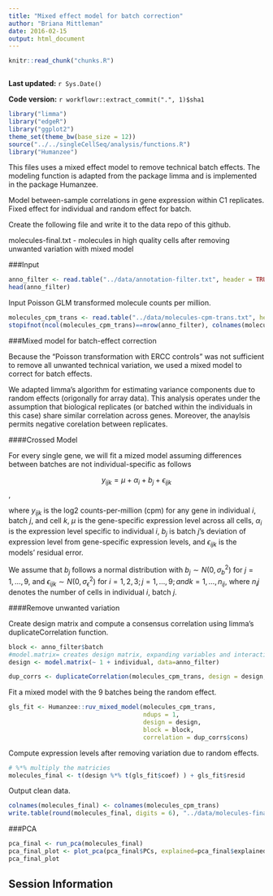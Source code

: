 ```yaml
---
title: "Mixed effect model for batch correction"
author: "Briana Mittleman"
date: 2016-02-15
output: html_document
---
```


```r
knitr::read_chunk("chunks.R")
```

```r
```

**Last updated:** `r Sys.Date()`

**Code version:** `r workflowr::extract_commit(".", 1)$sha1`

```r
library("limma")
library("edgeR")
library("ggplot2")
theme_set(theme_bw(base_size = 12))
source("../../singleCellSeq/analysis/functions.R")
library("Humanzee")
```

This files uses a mixed effect model to remove technical batch effects. The modeling function is adapted from the package limma and is implemented in the package Humanzee.  

Model between-sample correlations in gene expression within C1 replicates. Fixed effect for individual and random effect for batch. 

Create the following file and write it to the data repo of this github.  

molecules-final.txt - molecules in high quality cells after removing unwanted variation with mixed model  

###Input  

```r
anno_filter <- read.table("../data/annotation-filter.txt", header = TRUE, stringsAsFactors = FALSE)
head(anno_filter)
```
Input Poisson GLM transformed molecule counts per million.  

```r
molecules_cpm_trans <- read.table("../data/molecules-cpm-trans.txt", header = TRUE, stringsAsFactors = FALSE)
stopifnot(ncol(molecules_cpm_trans)==nrow(anno_filter), colnames(molecules_cpm_trans)==anno_filter$sample_id)
```

###Mixed model for batch-effect correction  

Because the "Poisson transformation with ERCC controls" was not sufficient to remove all unwanted technical variation, we used a mixed model to correct for batch effects.  

We adapted limma's algorithm for estimating variance components due to random effects (origonally for array data). This analysis operates under the assumption that biological replicates (or batched within the individuals in this case) share similar correlation across genes. Moreover, the anaylsis permits negative corelation between replicates.  

####Crossed Model  

For every single gene, we will fit a mized model assuming differences between batches are not individual-specific as follows  

$$ y_{ijk} = \mu + \alpha_i + b_j + \epsilon_{ijk} $$, 

where $y_{ijk}$ is the log2 counts-per-million (cpm) for any gene in individual $i$, batch $j$, and cell $k$, $\mu$ is the gene-specific expression level across all cells, $\alpha_i$ is the expression level specific to individual $i$, $b_j$ is batch $j$'s deviation of expression level from gene-specific expression levels, and $\epsilon_{ijk}$ is the models' residual error.  

We assume that $b_j$ follows a normal distribution with $b_j \sim N(0, \sigma^2_b)$ for $j = 1, \dots, 9$, and $\epsilon_{ijk} \sim N(0, \sigma^2_\epsilon)$ for $i = 1, 2, 3; j = 1, \dots, 9; and k = 1, \dots, n_{ij}$, where $n_ij$ denotes the number of cells in individual $i$, batch $j$.  

####Remove unwanted variation  

Create design matrix and compute a consensus correlation using limma's duplicateCorrelation function.  

```r
block <- anno_filter$batch
#model.matrix= creates design matrix, expanding variables and interactions
design <- model.matrix(~ 1 + individual, data=anno_filter)
```

```r
dup_corrs <- duplicateCorrelation(molecules_cpm_trans, design = design, block = block)
```


Fit a mixed model with the 9 batches being the random effect.  

```r
gls_fit <- Humanzee::ruv_mixed_model(molecules_cpm_trans,
                                     ndups = 1,
                                     design = design,
                                     block = block,
                                     correlation = dup_corrs$cons)
```

Compute expression levels after removing variation due to random effects. 

```r
# %*% multiply the matricies 
molecules_final <- t(design %*% t(gls_fit$coef) ) + gls_fit$resid
```

Output clean data.  

```r
colnames(molecules_final) <- colnames(molecules_cpm_trans)
write.table(round(molecules_final, digits = 6), "../data/molecules-final.txt", quote = FALSE,sep = "\t", col.names = NA)

```

###PCA  

```r
pca_final <- run_pca(molecules_final)
pca_final_plot <- plot_pca(pca_final$PCs, explained=pca_final$explained, metadata=anno_filter, color="individual", shape="replicate") + labs(title="Batch corrected")
pca_final_plot
```


## Session Information

```r
```
